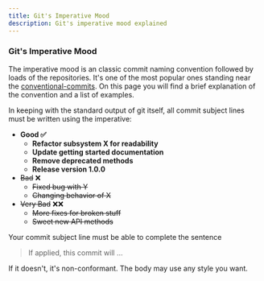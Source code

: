 ```yaml
---
title: Git's Imperative Mood
description: Git's imperative mood explained 
---
```


### Git's Imperative Mood

The imperative mood is an classic commit naming convention followed by loads of the repositories. It's one of the most popular ones standing near the [conventional-commits].
On this page you will find a brief explanation of the convention and a list of examples.

In keeping with the standard output of git itself, all commit subject lines must be written using the imperative:

- **Good ✅**
    - **Refactor subsystem X for readability**
    - **Update getting started documentation**
    - **Remove deprecated methods**
    - **Release version 1.0.0**
- ~~Bad~~ ❌
    - ~~Fixed bug with Y~~
    - ~~Changing behavior of X~~
- ~~Very Bad~~ ❌❌
    - ~~More fixes for broken stuff~~
    - ~~Sweet new API methods~~

Your commit subject line must be able to complete the sentence

> If applied, this commit will ...

If it doesn't, it's non-conformant. The body may use any style you want.

[conventional-commits]: https://www.conventionalcommits.org/


